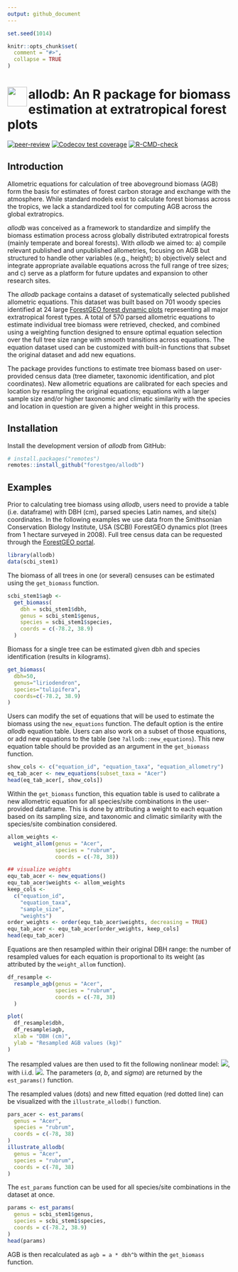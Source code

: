 ```yaml
---
output: github_document
---
```


<!-- README.md is generated from README.Rmd. Please edit that file -->

```r
set.seed(1014)

knitr::opts_chunk$set(
  comment = "#>",
  collapse = TRUE
)
```

# <img src="https://i.imgur.com/39pvr4n.png" align="left" height=44 /> allodb: An R package for biomass estimation at extratropical forest plots

<!-- badges: start -->
[![peer-review](https://badges.ropensci.org/436_status.svg)](https://github.com/ropensci/software-review/issues/436)
[![Codecov test coverage](https://codecov.io/gh/ropensci/allodb/branch/master/graph/badge.svg)](https://codecov.io/gh/ropensci/allodb?branch=master)
[![R-CMD-check](https://github.com/ropensci/allodb/workflows/R-CMD-check/badge.svg)](https://github.com/ropensci/allodb/actions)
<!-- badges: end -->

## Introduction

Allometric equations for calculation of tree aboveground biomass (AGB) form the basis for estimates of forest carbon storage and exchange with the atmosphere. While standard models exist to calculate forest biomass across the tropics, we lack a standardized tool for computing AGB across the global extratropics.

_allodb_ was conceived as a framework to standardize and simplify the biomass estimation process across globally distributed extratropical forests (mainly temperate and boreal forests). 
With _allodb_ we aimed to: a) compile relevant published and unpublished allometries, focusing on AGB but structured to handle other variables (e.g., height); b) objectively select and integrate appropriate available equations across the full range  of tree sizes; and c) serve as a platform for future updates and expansion to other research sites.

The _allodb_ package contains a dataset of systematically selected published allometric equations. This dataset was built based on 701 woody species identified at 24 large [ForestGEO forest dynamic plots](https://forestgeo.si.edu/) representing all major extratropical forest types. A total of 570 parsed allometric equations to estimate individual tree biomass were retrieved, checked, and combined using a weighting function designed to ensure optimal equation selection over the full tree size range with smooth transitions across equations. The equation dataset used can be customized with built-in functions that subset the original dataset and add new equations.

The package provides functions to estimate tree biomass based on user-provided census data (tree diameter, taxonomic identification, and plot coordinates). New allometric equations are calibrated for each species and location by resampling the original equations; equations with a larger sample size and/or higher taxonomic and climatic similarity with the species and location in question are given a higher weight in this process. 

## Installation

Install the development version of _allodb_ from GitHub:

```R
# install.packages("remotes")
remotes::install_github("forestgeo/allodb")
```

## Examples

Prior to calculating tree biomass using _allodb_, users need to provide a table (i.e. dataframe) with DBH (cm), parsed species Latin names, and site(s) coordinates. In the following examples we use data from the Smithsonian Conservation Biology Institute, USA (SCBI) ForestGEO dynamics plot (trees from 1 hectare surveyed in 2008). Full tree census data can be requested through the [ForestGEO portal](https://forestgeo.si.edu/explore-data).

```r
library(allodb)
data(scbi_stem1)
``` 

The biomass of all trees in one (or several) censuses can be estimated using the `get_biomass` function. 

```r
scbi_stem1$agb <-
  get_biomass(
    dbh = scbi_stem1$dbh,
    genus = scbi_stem1$genus,
    species = scbi_stem1$species,
    coords = c(-78.2, 38.9)
  )
```

Biomass for a single tree can be estimated given dbh and species identification (results in kilograms).

```r
get_biomass(
  dbh=50, 
  genus="liriodendron", 
  species="tulipifera", 
  coords=c(-78.2, 38.9)
)
```

Users can modify the set of equations that will be used to estimate the biomass using the `new_equations` function. The default option is the entire _allodb_ equation table. Users can also work on a subset of those equations, or add new equations to the table (see `?allodb::new_equations`). This new equation table should be provided as an argument in the `get_biomass` function.  

```r
show_cols <- c("equation_id", "equation_taxa", "equation_allometry")
eq_tab_acer <- new_equations(subset_taxa = "Acer")
head(eq_tab_acer[, show_cols])
```

Within the `get_biomass` function, this equation table is used to calibrate a new allometric equation for all species/site combinations in the user-provided dataframe. This is done by attributing a weight to each equation based on its sampling size, and taxonomic and climatic similarity with the species/site combination considered. 

```r
allom_weights <-
  weight_allom(genus = "Acer",
               species = "rubrum",
               coords = c(-78, 38))

## visualize weights
equ_tab_acer <- new_equations()
equ_tab_acer$weights <- allom_weights
keep_cols <-
  c("equation_id",
    "equation_taxa",
    "sample_size",
    "weights")
order_weights <- order(equ_tab_acer$weights, decreasing = TRUE)
equ_tab_acer <- equ_tab_acer[order_weights, keep_cols]
head(equ_tab_acer)
```

Equations are then resampled within their original DBH range: the number of resampled values for each equation is proportional to its weight (as attributed by the `weight_allom` function). 

```r
df_resample <-
  resample_agb(genus = "Acer",
               species = "rubrum",
               coords = c(-78, 38)
  )

plot(
  df_resample$dbh,
  df_resample$agb,
  xlab = "DBH (cm)",
  ylab = "Resampled AGB values (kg)"
)
```


The resampled values are then used to fit the following nonlinear model: <img src="https://render.githubusercontent.com/render/math?math=AGB = a * dbh ^ b %2B e">, with i.i.d. <img src="https://render.githubusercontent.com/render/math?math=e ~N(0, sigma^2)">. The parameters (_a_, _b_, and _sigma_) are returned by the `est_params()` function.

The resampled values (dots) and new fitted equation (red dotted line) can be visualized with the `illustrate_allodb()` function. 

```r
pars_acer <- est_params(
  genus = "Acer",
  species = "rubrum",
  coords = c(-78, 38)
)
illustrate_allodb(
  genus = "Acer",
  species = "rubrum",
  coords = c(-78, 38)
)
```


The `est_params` function can be used for all species/site combinations in the dataset at once. 

```r
params <- est_params(
  genus = scbi_stem1$genus,
  species = scbi_stem1$species,
  coords = c(-78.2, 38.9)
)
head(params)
```

AGB is then recalculated as `agb = a * dbh^b` within the `get_biomass` function. 



